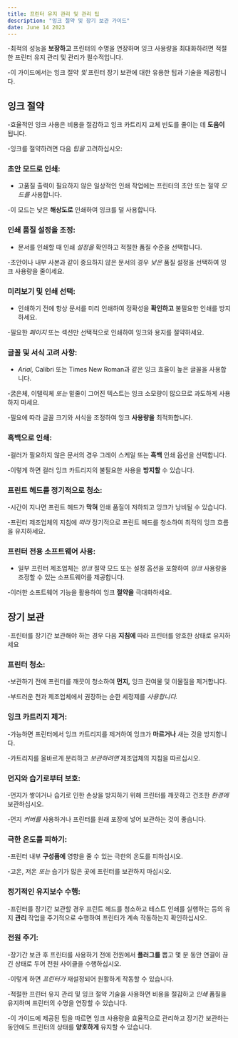 ```yaml
---
title: 프린터 유지 관리 및 관리 팁
description: "잉크 절약 및 장기 보관 가이드"
date: June 14 2023
---
```



-최적의 성능을 **보장하고** 프린터의 수명을 연장하며 잉크 사용량을 최대화하려면 적절한 프린터 유지 관리 및 관리가 필수적입니다. 

-이 가이드에서는 잉크 절약 _및_ 프린터 장기 보관에 대한 유용한 팁과 기술을 제공합니다.

## 잉크 절약
-효율적인 잉크 사용은 비용을 절감하고 잉크 카트리지 교체 빈도를 줄이는 데 **도움이** 됩니다. 

-잉크를 절약하려면 다음 _팁을_ 고려하십시오:

### 초안 모드로 인쇄:
- 고품질 출력이 필요하지 않은 일상적인 인쇄 작업에는 프린터의 초안 또는 절약 _모드를_ 사용합니다. 

-이 모드는 낮은 **해상도로** 인쇄하여 잉크를 덜 사용합니다.

### 인쇄 품질 설정을 조정:
- 문서를 인쇄할 때 인쇄 _설정을_ 확인하고 적절한 품질 수준을 선택합니다. 

-초안이나 내부 사본과 같이 중요하지 않은 문서의 경우 _낮은_ 품질 설정을 선택하여 잉크 사용량을 줄이세요.

### 미리보기 및 인쇄 선택:
- 인쇄하기 전에 항상 문서를 미리 인쇄하여 정확성을 **확인하고** 불필요한 인쇄를 방지하세요. 

-필요한 _페이지_ 또는 섹션만 선택적으로 인쇄하여 잉크와 용지를 절약하세요.

### 글꼴 및 서식 고려 사항:
- _Arial,_ Calibri 또는 Times New Roman과 같은 잉크 효율이 높은 글꼴을 사용합니다. 

-굵은체, 이탤릭체 _또는_ 밑줄이 그어진 텍스트는 잉크 소모량이 많으므로 과도하게 사용하지 마세요. 

-필요에 따라 글꼴 크기와 서식을 조정하여 잉크 **사용량을** 최적화합니다.

### 흑백으로 인쇄: 
-컬러가 필요하지 않은 문서의 경우 그레이 스케일 또는 **흑백** 인쇄 옵션을 선택합니다. 

-이렇게 하면 컬러 잉크 카트리지의 불필요한 사용을 **방지할** 수 있습니다.

### 프린트 헤드를 정기적으로 청소: 
-시간이 지나면 프린트 헤드가 **막혀** 인쇄 품질이 저하되고 잉크가 낭비될 수 있습니다. 

-프린터 제조업체의 지침에 _따라_ 정기적으로 프린트 헤드를 청소하여 최적의 잉크 흐름을 유지하세요.

### 프린터 전용 소프트웨어 사용:
- 일부 프린터 제조업체는 _잉크_ 절약 모드 또는 설정 옵션을 포함하여 _잉크_ 사용량을 조정할 수 있는 소프트웨어를 제공합니다. 

-이러한 소프트웨어 기능을 활용하여 잉크 **절약을** 극대화하세요.

## 장기 보관
-프린터를 장기간 보관해야 하는 경우 다음 **지침에** 따라 프린터를 양호한 상태로 유지하세요

### 프린터 청소: 
-보관하기 전에 프린터를 깨끗이 청소하여 **먼지,** 잉크 잔여물 및 이물질을 제거합니다. 

-부드러운 천과 제조업체에서 권장하는 순한 세정제를 _사용합니다._

### 잉크 카트리지 제거: 
-가능하면 프린터에서 잉크 카트리지를 제거하여 잉크가 **마르거나** 새는 것을 방지합니다. 

-카트리지를 올바르게 분리하고 _보관하려면_ 제조업체의 지침을 따르십시오.

### 먼지와 습기로부터 보호: 
-먼지가 쌓이거나 습기로 인한 손상을 방지하기 위해 프린터를 깨끗하고 건조한 _환경에_ 보관하십시오. 

-먼지 _커버를_ 사용하거나 프린터를 원래 포장에 넣어 보관하는 것이 좋습니다.

### 극한 온도를 피하기: 
-프린터 내부 **구성품에** 영향을 줄 수 있는 극한의 온도를 피하십시오. 

-고온, 저온 _또는_ 습기가 많은 곳에 프린터를 보관하지 마십시오.

### 정기적인 유지보수 수행: 
-프린터를 장기간 보관할 경우 프린트 헤드를 청소하고 테스트 인쇄를 실행하는 등의 유지 **관리** 작업을 주기적으로 수행하여 프린터가 계속 작동하는지 확인하십시오.

### 전원 주기: 
-장기간 보관 후 프린터를 사용하기 전에 전원에서 **플러그를** 뽑고 몇 분 동안 연결이 끊긴 상태로 두어 전원 사이클을 수행하십시오. 

-이렇게 하면 _프린터가_ 재설정되어 원활하게 작동할 수 있습니다.


-적절한 프린터 유지 관리 및 잉크 절약 기술을 사용하면 비용을 절감하고 _인쇄_ 품질을 유지하며 프린터의 수명을 연장할 수 있습니다. 

-이 가이드에 제공된 팁을 따르면 잉크 사용량을 효율적으로 관리하고 장기간 보관하는 동안에도 프린터의 상태를 **양호하게** 유지할 수 있습니다.
